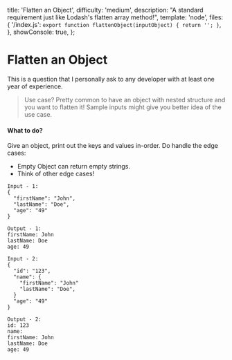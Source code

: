   title: 'Flatten an Object',
  difficulty: 'medium',
  description:
    "A standard requirement just like Lodash's flatten array method!",
  template: 'node',
  files: {
    '/index.js': `export function flattenObject(inputObject) {
  return '';
}`,
  },
  showConsole: true,
};

# Flatten an Object

This is a question that I personally ask to any developer with at least one year of experience.

> Use case? Pretty common to have an object with nested structure and you want to flatten it! Sample inputs might give you better idea of the use case. 

#### What to do?
Give an object, print out the keys and values in-order. 
Do handle the edge cases:
- Empty Object can return empty strings.
- Think of other edge cases!

```
Input - 1: 
{
  "firstName": "John",
  "lastName": "Doe",
  "age": "49"
}
```
```
Output - 1:
firstName: John
lastName: Doe
age: 49
```
```
Input - 2: 
{
  "id": "123",
  "name": {
    "firstName": "John"
    "lastName": "Doe",
  }
  "age": "49"
}
```
```
Output - 2:
id: 123
name:
firstName: John
lastName: Doe
age: 49
```